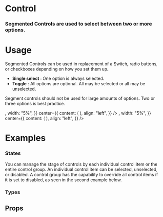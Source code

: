 
<Meta title="Blocks|Control" component={Control} />

# Control

### Segmented Controls are used to select between two or more options.

<Preview withToolbar>
  <Story name="Standard">
        <Control>
          <ControlItem label="Rent" isSelected />
          <ControlItem label="Buy"  />
        </Control>
  </Story>
</Preview>

# Usage

Segmented Controls can be used in replacement of a Switch, radio buttons, or checkboxes depending on how you set them up.

- **Single select** : One option is always selected.
- **Toggle** : All options are optional. All may be selected or all may be unselected.

Segment controls should not be used for large amounts of options. Two or three options is best practice.

<Preview>
  <Story name="Usage">
  <React.Fragment>
      <Bar
        padding="2x"
        contentAlign="center"
        left={{
          content: <Icon icon="check" variant="success" size="lg" />,
          width: "5%",
        }}
        center={{
          content: (<Control>
          <ControlItem label="Rent"/>
          <ControlItem label="Buy" />
        </Control>),
          align: "left",
        }}
      />
      <Bar
        padding="2x"
        contentAlign="center"
        left={{
          content: <Icon icon="close" variant="alert" size="lg" />,
          width: "5%",
        }}
        center={{
          content: (<Control>
          <ControlItem label="Rent"  />
          <ControlItem label="Buy"  />
          <ControlItem label="Sell"  />
          <ControlItem label="Short-term lease"  />
          <ControlItem label="Long-term lease"  />
        </Control>),
          align: "left",
        }}
      />
    </React.Fragment>
  </Story>
</Preview>


# Examples

### States

You can manage the stage of controls by each individual control item or the entire control group.
An individual control item can be selected, unselected, or disabled.
A control group has the capability to override all control items if it is set to disabled, as seen in the second example below. 

<Preview>
  <Story name="States">
  <Grid columns="1">
   <Control >
          <ControlItem label="Selected option" isSelected />
          <ControlItem label="Disabled Option" disabled/>
          <ControlItem label="Unselected Option" />
        </Control>
     <Control disabled>
          <ControlItem label="Selected option" isSelected />
          <ControlItem label="Disabled Option" disabled/>
          <ControlItem label="Unselected Option" />
        </Control>
   </Grid>
  </Story>
</Preview>

### Types

<Preview>
  <Story name="Types">
  <Grid columns="1">
   <Control>
        <ControlItem label="List View"  />
        <ControlItem label="Map View" />
      </Control>
       <Control>
        <ControlItem label="List View" icon="list" />
        <ControlItem label="Map View" icon="map" />
      </Control>
      <Control>
        <ControlItem icon="list" />
        <ControlItem  icon="map" />
      </Control>
   </Grid>   
  </Story>
</Preview>




## Props

<Props of={Control} />